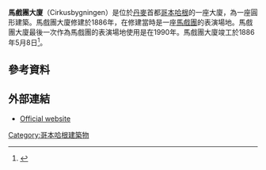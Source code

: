 {{Infobox Historic building
|image= Copenhagen-Cirkusbygningen.jpg
|caption= The Circus Building
|name=  The Circus Building
|location_town= [[Copenhagen|Copenhagen]]
|location_country= [[Denmark|Denmark]]
|coordinates= {{coord|55.6761|12.5650|type:landmark_region:DK|display=inline,title}}
|architect= [[Henrik_Vilhelm_Brinkopff|Henrik Vilhelm Brinkopff]]
|client= 
|engineer=
|construction_start_date= 1885 
|completion_date= 1886
|date_demolished=
|cost=
|structural_system=
|style=[[Historicism_(art)|Historicism]]
}}
'''馬戲團大廈'''（Cirkusbygningen）是位於[[丹麥|丹麥]]首都[[哥本哈根|哥本哈根]]的一座大廈，為一座圓形建築。馬戲團大廈修建於1886年，在修建當時是一座[[馬戲團|馬戲團]]的表演場地。馬戲團大廈最後一次作為馬戲團的表演場地使用是在1990年。馬戲團大廈竣工於1886年5月8日<ref>{{cite web|url=http://www.cirkus-dk.dk/htm/dk/cirkus_bygningen.htm|title=Cirkusbygningen i København|publisher=cirkus.dk|accessdate=2011-04-17}}</ref>。
==參考資料==
{{reflist}}
==外部連結==
{{Commons category|Cirkusbygningen}}
* [http://www.wallmans.dk/ Official website]
[[Category:哥本哈根建築物|Category:哥本哈根建築物]]